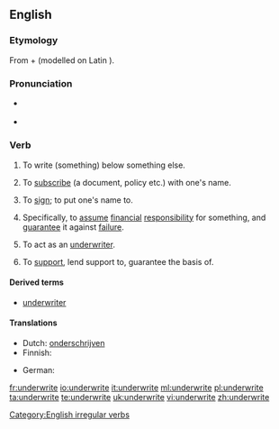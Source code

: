 ==English==

===Etymology===
From {{term|under-}} + {{term|write}} (modelled on Latin {{term|subscribo}}).

===Pronunciation===
* {{a|UK}} {{IPA|/ˈʌndəɹaɪt/|/ʌndəˈɹaɪt/}}
* {{a|US}} {{IPA|/ʌndəˈɻaɪt/}}

===Verb===
{{en-verb|underwrites|underwriting|underwrote|underwritten}}

# {{transitive}} To write (something) below something else.
# {{transitive|intransitive|obsolete}} To [[subscribe]] (a document, policy etc.) with one's name.
# {{transitive}} To [[sign]]; to put one's name to.
# {{transitive}} Specifically, to [[assume]] [[financial]] [[responsibility]] for something, and [[guarantee]] it against [[failure]].
# {{intransitive}} To act as an [[underwriter]].
# {{transitive}} To [[support]], lend support to, guarantee the basis of.

====Derived terms====
* [[underwriter]]

====Translations====
{{trans-top|to assume financial responsibility for something}}
* Dutch: [[onderschrijven]]
* Finnish: {{t+|fi|allekirjoittaa}}
{{trans-mid}}
* German: {{t+|de|unterschreiben}}
{{trans-bottom}}

[[Category:English irregular verbs]]

[[fr:underwrite]]
[[io:underwrite]]
[[it:underwrite]]
[[ml:underwrite]]
[[pl:underwrite]]
[[ta:underwrite]]
[[te:underwrite]]
[[uk:underwrite]]
[[vi:underwrite]]
[[zh:underwrite]]